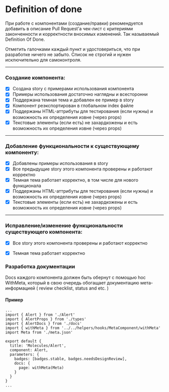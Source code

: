 
<Meta title="Docs/Definition of done" />

# Definition of done

При работе с компонентами (создание/правки) рекомендуется добавить в описание Pull Request'а чек-лист с критериями законченности и корректности вносимых изменений.
Так называемый Definition Of Done.

Отметить галочками каждый пункт и удостовериться, что при разработке ничего не забыто.
Список не строгий и нужен исключительно для самоконтроля.

---

### Создание компонента:

- [x] Создана story с примерами использования компонента
- [x] Примеры использования достаточно наглядны и всесторонни
- [x] Поддержана темная тема и добавлен ее пример в story
- [x] Компонент реэкспортирован в глобальном index файле
- [x] Поддержаны HTML-аттрибуты для тестирования (если нужны) и возможность их определения извне (через props)
- [x] Текстовые элементы (если есть) не захардкожены и есть возможность их определения извне (через props)

---

### Добавление функциональности к существующему компоненту:

- [x] Добавлены примеры использования в story
- [x] Все предыдущие story этого компонента проверены и работают корректно
- [x] Темная тема работает корректно, в том числе для нового функционала
- [x] Поддержаны HTML-аттрибуты для тестирования (если нужны) и возможность их определения извне (через props)
- [x] Текстовые элементы (если есть) не захардкожены и есть возможность их определения извне (через props)

---

### Исправление/изменение функциональности существующего компонента:

- [x] Все story этого компонента проверены и работают корректно
- [x] Темная тема работает корректно


### Разработка документации

Docs каждого компонента должен быть обернут с помощью hoс WithMeta, который в свою очередь обогащает документацию мета-информацией ( review checklist, status and etc. )

#### Пример

```
...
import { Alert } from './Alert'
import { AlertProps } from './types'
import { AlertDocs } from './docs'
import { withMeta } from '../../helpers/hooks/MetaComponent/withMeta'
import Meta from './meta.json'

export default {
  title: 'Molecules/Alert',
  component: Alert,
  parameters: {
    badges: [badges.stable, badges.needsDesignReview],
    docs: {
      page: withMeta(Meta)
    }
  }
}
...
```



